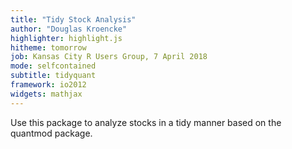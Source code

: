 ```yaml
---
title: "Tidy Stock Analysis"
author: "Douglas Kroencke"
highlighter: highlight.js
hitheme: tomorrow
job: Kansas City R Users Group, 7 April 2018
mode: selfcontained
subtitle: tidyquant
framework: io2012
widgets: mathjax
---
```


Use this package to analyze stocks in a tidy manner based on the quantmod package. 